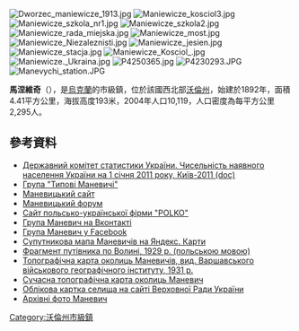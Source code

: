 {{No footnotes|time=2015-09-16T15:32:16+00:00}}
{{coord|51|17|33|N|25|33|1|E|scale:30000|display=title}}

[[Image:Dworzec_maniewicze_1913.jpg|thumb]]
[[Image:Maniewicze_kosciol3.jpg|thumb]]
[[Image:Maniewicze_szkola_nr1.jpg|right]]
[[Image:Maniewicze_szkola2.jpg|right]]
[[Image:Maniewicze_rada_miejska.jpg|right]]
<!-- 檔案不存在 [[Image:Maniewicze_fragment_dworca.jpg|right]] -->
<!-- 檔案不存在 [[Image:Maniewicze_Woli.jpg|right]] -->
[[Image:Maniewicze_most.jpg|right]]
[[Image:Maniewicze_Niezaleznisti.jpg|right]]
[[Image:Maniewicze_jesien.jpg|right]]
[[Image:Maniewicze_stacja.jpg|right]]
[[Image:Maniewicze_Kosciol_.jpg|right]]
[[Image:Maniewicze._Ukraina.jpg|right]]
[[Image:P4250365.jpg|right]]
[[Image:P4230293.JPG|right]]
[[Image:Manevychi_station.JPG|right]]

'''馬涅維奇'''（{{lang-uk|Маневичі}}），是[[烏克蘭|烏克蘭]]的市級鎮，位於該國西北部[[沃倫州|沃倫州]]，始建於1892年，面積4.41平方公里，海拔高度193米，2004年人口10,119，人口密度為每平方公里2,295人。

==參考資料==
*[https://web.archive.org/web/20121010205321/http://stat6.stat.lviv.ua/PXWEB2007/ukr/publ/2011/chnas.zip Державний комітет статистики України. Чисельність наявного населення України на 1 січня 2011 року, Київ-2011 (doc)]
* [http://vk.com/typical_manevychi Група "Типові Маневичі"]{{dead link|date=2018年5月 |bot=InternetArchiveBot |fix-attempted=yes }}
* [http://manevychi.com Маневицький сайт]
* [http://manevychi.org.ua Маневицький форум]
* [https://web.archive.org/web/20151118230424/http://spravka.ua/firm159431/products/1.html Сайт польсько-української фірми "POLKO"]
* [http://vk.com/lovemanevychi Група Маневич на Вконтакті]
* [http://www.facebook.com/manevychi Група Маневич у Facebook]
* [http://maps.yandex.ua/-/CRXHvN8r Супутникова мапа Маневичів на Яндекс. Карти]
* [https://web.archive.org/web/20150816210030/http://wolyn.ovh.org/ippw/010.htm Фрагмент путівника по Волині, 1929 р. (польською мовою)]
* [https://web.archive.org/web/20130523181830/http://download.maps.vlasenko.net/mapa-taktyczna-polski/P43_S41_Maniewicze.jpg Топографічна карта околиць Маневичів, вид. Варшавського військового географічного інституту, 1931 р.]
* [https://web.archive.org/web/20130502172935/http://download.maps.vlasenko.net/map1k-2006/map1k-2006-033-manevichi.jpg Сучасна топографічна карта околиць Маневич]
* [http://gska2.rada.gov.ua/pls/z7502/A005?rdat1=07.11.2007&rf7571=4315 Облікова картка селища на сайті Верховної Ради України]{{dead link|date=2018年5月 |bot=InternetArchiveBot |fix-attempted=yes }}
* [http://www.etoretro.ru/search.htm?search_keywords=%D0%9C%D0%B0%D0%BD%D0%B5%D0%B2%D0%B8%D1%87%D0%B8 Архівні фото Маневич]

{{DEFAULTSORT:Маневичі}}
[[Category:沃倫州市級鎮|Category:沃倫州市級鎮]]

{{Volyn-geo-stub}}